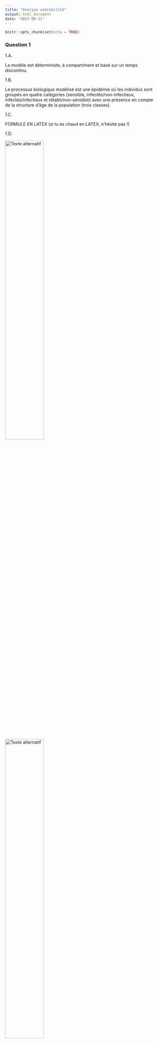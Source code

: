 ---
title: "Analyse sensibilité"
output: html_document
date: "2023-09-11"
---

```{r setup, include=FALSE}
knitr::opts_chunk$set(echo = TRUE)
```

### Question 1

  1.A.
  
  Le modèle est déterministe, à compartiment et basé sur un temps discontinu.
  
  1.B. 
  
  Le processus biologique modélisé est une épidémie où les individus sont groupés en quatre catégories (sensible, infectés/non-infectieux, infectés/infectieux et rétabli/non-sensible) avec une présence en compte de la structure d'âge de la population (trois classes).
  
  1.C.
  
  FORMULE EN LATEX (si tu es chaud en LATEX, n'hésite pas !)
  
  
  1.D.
  
  ![Texte alternatif](image/transition_stade_epidemie.png){width=50%}
  ![Texte alternatif](image/transition_classe_age.png){width=50%}
  
  
  1.E.
  1.F.
  1.G.
  
  1.H.
  
  K : Capacité de l'environnment. Valeur au-dessus de laquelle la population ne produit plus de portée.
  sr : Sex-ratio (proportion de femelles)
  portee : taille des portées
  m_i : mortalité intrasèque spécifique à la classe i
  f_i : fécondité de la classe i
  t_i : probabilité de partir de la classe d'âge i pour rentrer dans la classe i+1
  
  trans : probabilité d'infection (quitter le groupe des sensibles pour devenir infecté/non-infectieux)
  lat : probabilité de devenir contagieux (quitter le groupe des infectés/non-infectieux pour devenir infectés/infectieux)
  rect: probabilité de guérir (quitter le groupe des infectés/infectieux pour devenir guéri/non-sensible)
  loss : probalitité de perte d'immunité (quitter le groupe des guéri/non-sensible pour redevenir sensible)
  
  madd : probabilité de mourir pendant le stade infectés/infectieux
  
  2.
  
  cf. fichier functionModProjet2023 - OAT
  
  
  
